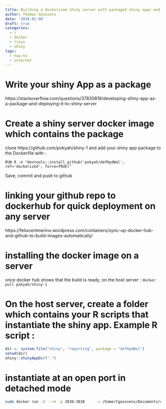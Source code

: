 ```yaml
---
title: Building a dockerized shiny server with packaged shiny apps and deploy it publicly
author: Thomas Goossens
date: '2018-01-08'
draft: true
categories:
  - r
  - docker
  - linux
  - shiny
tags:
  - how-to
  - internet
---
```


# Write your shiny App as a package

https://stackoverflow.com/questions/37830819/developing-shiny-app-as-a-package-and-deploying-it-to-shiny-server

# Create a shiny server docker image which contains the package

clone https://github.com/pokyah/shiny-1 and add your shiny app package to the Dockerfile with :

`RUN R -e "devtools::install_github('pokyah/defHydWal', ref='dockerized', force=TRUE)"`

Save, commit and push to github

# linking your github repo to dockerhub for quick deployment on any server

https://felixcentmerino.wordpress.com/containers/sync-up-docker-hub-and-github-to-build-images-automatically/

# installing the docker image on a server 

once docker hub shows that the build is ready, on the host server :
`docker pull pokyah/shiny-1`

# On the host server, create a folder which contains your R scripts that instantiate the shiny app. Example R script : 

```r
dir <- system.file("shiny", "reporting", package = "defHydWal")
setwd(dir)
shiny::shinyAppDir(".")
```

# instantiate at an open port in detached mode
```bash
sudo docker run -d --rm -p 3838:3838     -v /home/tgoossens/Documents/code/agrometeor/shiny-1/mountpoints/:/srv/shiny-server/     -v /srv/shinylog/:/var/log/shiny-server/     pokyah/shinyagro
```